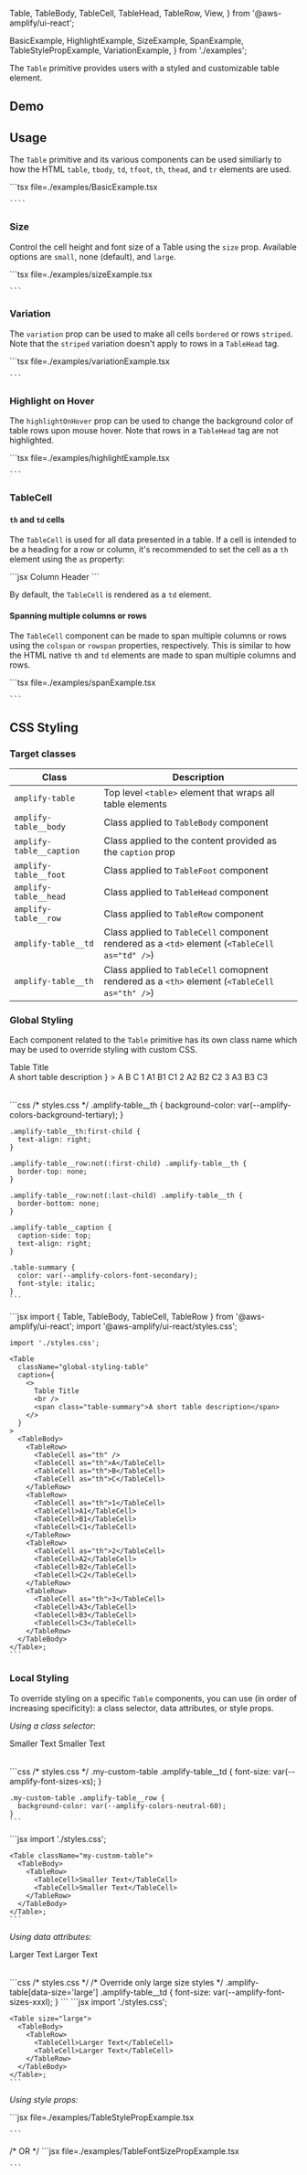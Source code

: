   Table,
  TableBody,
  TableCell,
  TableHead,
  TableRow,
  View,
} from '@aws-amplify/ui-react';

  BasicExample,
  HighlightExample,
  SizeExample,
  SpanExample,
  TableStylePropExample,
  VariationExample,
} from './examples';

The `Table` primitive provides users with a styled and customizable table element.

## Demo

<TableDemo />

## Usage

The `Table` primitive and its various components can be used similiarly to how the
HTML `table`, `tbody`, `td`, `tfoot`, `th`, `thead`, and `tr` elements are used.

<Example>
  <ExampleCode>
    ```tsx file=./examples/BasicExample.tsx

    ````

  </ExampleCode>
</Example>

### Size

Control the cell height and font size of a Table using the `size` prop. Available options are `small`, none (default), and `large`.

<Example>
  <SizeExample />
  <ExampleCode>
    ```tsx file=./examples/sizeExample.tsx

    ```

  </ExampleCode>
</Example>

### Variation

The `variation` prop can be used to make all cells `bordered` or rows `striped`. Note that the `striped` variation doesn't apply to rows in a `TableHead` tag.

<Example>
  <VariationExample />
  <ExampleCode>
    ```tsx file=./examples/variationExample.tsx

    ```

  </ExampleCode>
</Example>

### Highlight on Hover

The `highlightOnHover` prop can be used to change the background color of table rows upon mouse hover. Note that rows in a `TableHead` tag are not highlighted.

<Example>
  <HighlightExample />
  <ExampleCode>
    ```tsx file=./examples/highlightExample.tsx

    ```

  </ExampleCode>
</Example>

### TableCell

#### `th` and `td` cells

The `TableCell` is used for all data presented in a table. If a cell is intended to be a heading for a row or column,
it's recommended to set the cell as a `th` element using the `as` property:

<Example>
  ```jsx
  <TableCell as="th">Column Header</TableCell>
  ```
</Example>

By default, the `TableCell` is rendered as a `td` element.

#### Spanning multiple columns or rows

The `TableCell` component can be made to span multiple columns or rows using the `colspan` or `rowspan` properties,
respectively. This is similar to how the HTML native `th` and `td` elements are made to span multiple columns and rows.

<Example>
  <SpanExample />
  <ExampleCode>
    ```tsx file=./examples/spanExample.tsx

    ```

  </ExampleCode>
</Example>

## CSS Styling

### Target classes

| Class                    | Description                                                                                   |
| ------------------------ | --------------------------------------------------------------------------------------------- |
| `amplify-table`          | Top level `<table>` element that wraps all table elements                                     |
| `amplify-table__body`    | Class applied to `TableBody` component                                                        |
| `amplify-table__caption` | Class applied to the content provided as the `caption` prop                                   |
| `amplify-table__foot`    | Class applied to `TableFoot` component                                                        |
| `amplify-table__head`    | Class applied to `TableHead` component                                                        |
| `amplify-table__row`     | Class applied to `TableRow` component                                                         |
| `amplify-table__td`      | Class applied to `TableCell` component rendered as a `<td>` element (`<TableCell as="td" />`) |
| `amplify-table__th`      | Class applied to `TableCell` comopnent rendered as a `<th>` element (`<TableCell as="th" />`) |

### Global Styling

Each component related to the `Table` primitive has its own class name which
may be used to override styling with custom CSS.

<Example>
  <View>
    <Table
      className="global-styling-table"
      caption={
        <>
          Table Title
          <br />
          <span class="table-summary">A short table description</span>
        </>
      }
    >
      <TableBody>
        <TableRow>
          <TableCell as="th" />
          <TableCell as="th">A</TableCell>
          <TableCell as="th">B</TableCell>
          <TableCell as="th">C</TableCell>
        </TableRow>
        <TableRow>
          <TableCell as="th">1</TableCell>
          <TableCell>A1</TableCell>
          <TableCell>B1</TableCell>
          <TableCell>C1</TableCell>
        </TableRow>
        <TableRow>
          <TableCell as="th">2</TableCell>
          <TableCell>A2</TableCell>
          <TableCell>B2</TableCell>
          <TableCell>C2</TableCell>
        </TableRow>
        <TableRow>
          <TableCell as="th">3</TableCell>
          <TableCell>A3</TableCell>
          <TableCell>B3</TableCell>
          <TableCell>C3</TableCell>
        </TableRow>
      </TableBody>
    </Table>
  </View>

  <ExampleCode>
    ```css
    /* styles.css */
    .amplify-table__th {
      background-color: var(--amplify-colors-background-tertiary);
    }

    .amplify-table__th:first-child {
      text-align: right;
    }

    .amplify-table__row:not(:first-child) .amplify-table__th {
      border-top: none;
    }

    .amplify-table__row:not(:last-child) .amplify-table__th {
      border-bottom: none;
    }

    .amplify-table__caption {
      caption-side: top;
      text-align: right;
    }

    .table-summary {
      color: var(--amplify-colors-font-secondary);
      font-style: italic;
    }
    ```

  </ExampleCode>

  <ExampleCode>
    ```jsx
    import { Table, TableBody, TableCell, TableRow } from '@aws-amplify/ui-react';
    import '@aws-amplify/ui-react/styles.css';

    import './styles.css';

    <Table
      className="global-styling-table"
      caption={
        <>
          Table Title
          <br />
          <span class="table-summary">A short table description</span>
        </>
      }
    >
      <TableBody>
        <TableRow>
          <TableCell as="th" />
          <TableCell as="th">A</TableCell>
          <TableCell as="th">B</TableCell>
          <TableCell as="th">C</TableCell>
        </TableRow>
        <TableRow>
          <TableCell as="th">1</TableCell>
          <TableCell>A1</TableCell>
          <TableCell>B1</TableCell>
          <TableCell>C1</TableCell>
        </TableRow>
        <TableRow>
          <TableCell as="th">2</TableCell>
          <TableCell>A2</TableCell>
          <TableCell>B2</TableCell>
          <TableCell>C2</TableCell>
        </TableRow>
        <TableRow>
          <TableCell as="th">3</TableCell>
          <TableCell>A3</TableCell>
          <TableCell>B3</TableCell>
          <TableCell>C3</TableCell>
        </TableRow>
      </TableBody>
    </Table>;
    ```

  </ExampleCode>
</Example>

### Local Styling

To override styling on a specific `Table` components, you can use (in order of increasing specificity): a class
selector, data attributes, or style props.

_Using a class selector:_

<Example>
  <View>
    <Table className="my-custom-table">
      <TableBody>
        <TableRow>
          <TableCell>Smaller Text</TableCell>
          <TableCell>Smaller Text</TableCell>
        </TableRow>
      </TableBody>
    </Table>
  </View>
  <ExampleCode>
    ```css
    /* styles.css */
    .my-custom-table .amplify-table__td {
      font-size: var(--amplify-font-sizes-xs);
    }

    .my-custom-table .amplify-table__row {
      background-color: var(--amplify-colors-neutral-60);
    }
    ```

  </ExampleCode>

  <ExampleCode>
    ```jsx
    import './styles.css';

    <Table className="my-custom-table">
      <TableBody>
        <TableRow>
          <TableCell>Smaller Text</TableCell>
          <TableCell>Smaller Text</TableCell>
        </TableRow>
      </TableBody>
    </Table>;
    ```

  </ExampleCode>
</Example>

_Using data attributes:_

<Example>
  <View>
    <Table className="custom-data-styling" size="large">
      <TableBody>
        <TableRow>
          <TableCell>Larger Text</TableCell>
          <TableCell>Larger Text</TableCell>
        </TableRow>
      </TableBody>
    </Table>
  </View>
  
  <ExampleCode>
    ```css
    /* styles.css */
    /* Override only large size styles */
    .amplify-table[data-size='large'] .amplify-table__td {
      font-size: var(--amplify-font-sizes-xxxl);
    }
    ```
  </ExampleCode>

  <ExampleCode>
    ```jsx
    import './styles.css';

    <Table size="large">
      <TableBody>
        <TableRow>
          <TableCell>Larger Text</TableCell>
          <TableCell>Larger Text</TableCell>
        </TableRow>
      </TableBody>
    </Table>;
    ```

  </ExampleCode>

</Example>

_Using style props:_

<Example>
  <TableStylePropExample />

  <ExampleCode>
    ```jsx file=./examples/TableStylePropExample.tsx

    ```

  </ExampleCode>
    /* OR */
  <ExampleCode>
    ```jsx file=./examples/TableFontSizePropExample.tsx

    ```

  </ExampleCode>
</Example>
